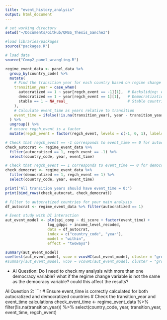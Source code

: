 ```yaml
---
title: "event_history_analysis"
output: html_document
---
```


```r
# set working directory
setwd("~/Documents/GitHub/QMSS_Thesis_Sanchez")

#load libraries/packages
source("packages.R")

# load data
source("Comp2_panel_wrangling.R")
```


```r
regime_event_data <- panel_data %>%
  group_by(country_code) %>%
  mutate(
    # Find the transition year for each country based on regime change type
    transition_year = case_when(
      autocratized == 1 ~ year[regch_event == -1][1],  # Backsliding: when regch_event = -1
      democratized == 1 ~ year[regch_event == 1][1],   # Democratization: when regch_event = 1
      stable == 1 ~ NA_real_                           # Stable countries: no transition
    ),
    # Calculate event_time as years relative to transition
    event_time = ifelse(!is.na(transition_year), year - transition_year, NA)
  ) %>%
  ungroup() %>% 
  # ensure regch_event is a factor
  mutate(regch_event = factor(regch_event, levels = c(-1, 0, 1), labels = c("Autocratization", "Stable", "Democratization")))

# Check that regch_event == -1 corresponds to event_time == 0 for autocratized countries
check_autocrat <- regime_event_data %>%
  filter(autocratized == 1, regch_event == -1) %>%
  select(country_code, year, event_time)

# Check that regch_event == 1 corresponds to event_time == 0 for democratized countries  
check_democrat <- regime_event_data %>%
  filter(democratized == 1, regch_event == 1) %>%
  select(country_code, year, event_time)

print("All transition years should have event_time = 0:")
print(bind_rows(check_autocrat, check_democrat))

```

```r
# Filter to autocratized countries for your main analysis
df_autocrat <- regime_event_data %>% filter(autocratized == 1)

# Event study with DI interaction
aut_event_model <- plm(spi_comp ~ di_score + factor(event_time) + 
                   log_gdppc + income_level_recoded,
                   data = df_autocrat,
                   index = c("country_code", "year"), 
                   model = "within", 
                   effect = "twoways")

summary(aut_event_model)
coeftest(aut_event_model, vcov = vcovHC(aut_event_model, cluster = "group", type = "HC1"))
#summary(aut_event_model, vcov = vcovHC(aut_event_model, cluster = "group", type = "HC1"))
```

- AI Question: Do I need to check my analysis with more than one democracy variable? what if the regime change variable is not the same as the democracy variable? could this affect the results?



AI Question 2: 
```r
# Ensure event_time is correctly calculated for both autocratized and democratized countries
# Check the transition_year and event_time calculations
check_event_time <- regime_event_data %>%
  filter(!is.na(transition_year)) %>%
  select(country_code, year, transition_year, event_time, regch_event)
